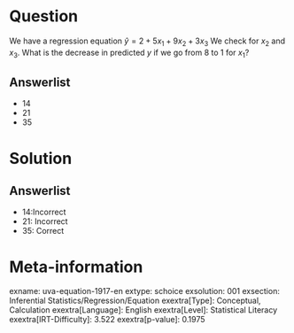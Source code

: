 Question
========

We have a regression equation $\hat{y} = 2 + 5x_{1} +
9x_{2} + 3x_{3}$ We check for *x*~2~ and *x*~3~. What is the decrease in predicted *y* if we go from 8 to 1 for *x*~1~?

Answerlist
----------

* 14
* 21
* 35

Solution
========

Answerlist
----------

* 14:Incorrect
* 21: Incorrect
* 35: Correct

Meta-information
================
exname: uva-equation-1917-en
extype: schoice
exsolution: 001
exsection: Inferential Statistics/Regression/Equation
exextra[Type]: Conceptual, Calculation
exextra[Language]: English
exextra[Level]: Statistical Literacy
exextra[IRT-Difficulty]: 3.522
exextra[p-value]: 0.1975
